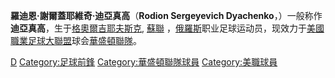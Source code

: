 {{Football player infobox| playername= 迪亞真高
| fullname = Rodion Sergeyevich Dyachenko
| nickname = 
| image = [[File:RodDyachenko.jpg|260px]]
| dateofbirth = {{birth date and age|1983|9|22}} 
| cityofbirth = [[格奧爾吉耶夫斯克|格奧爾吉耶夫斯克]]
| countryofbirth = [[蘇聯|蘇聯]]
| height = {{height|ft=6|in=0}}
| currentclub  = [[華盛頓聯隊|華盛頓聯隊]]
| clubnumber = 15
| position = 前鋒
| youthyears = 2002-05
| youthclubs = [[内华达大学拉斯维加斯分校|內華達大學拉斯維加斯校區]]
| years = 2006—
| clubs = [[華盛頓聯隊|華盛頓聯隊]]
| caps(goals) = 30 (1)
| nationalyears = 
| nationalteam = 
| nationalcaps(goals) = 
| pcupdate = 25 May 2008
| ntupdate = 8 June 2006
}}
'''羅迪恩·謝爾蓋耶維奇·迪亞真高'''（'''Rodion Sergeyevich Dyachenko'''，{{bd|1983年|9月22日||}}）一般称作'''迪亞真高'''，生于[[格奧爾吉耶夫斯克|格奧爾吉耶夫斯克]], [[蘇聯|蘇聯]] ，[[俄羅斯|俄羅斯]]职业足球运动员，现效力于[[美國職業足球大聯盟|美國職業足球大聯盟]]球会[[華盛頓聯隊|華盛頓聯隊]]。

{{DEFAULTSORT:Dyachenko, Rod}}
[[Category:俄罗斯足球运动员|D]]
[[Category:足球前鋒|Category:足球前鋒]]
[[Category:華盛頓聯隊球員|Category:華盛頓聯隊球員]]
[[Category:美職球員|Category:美職球員]]